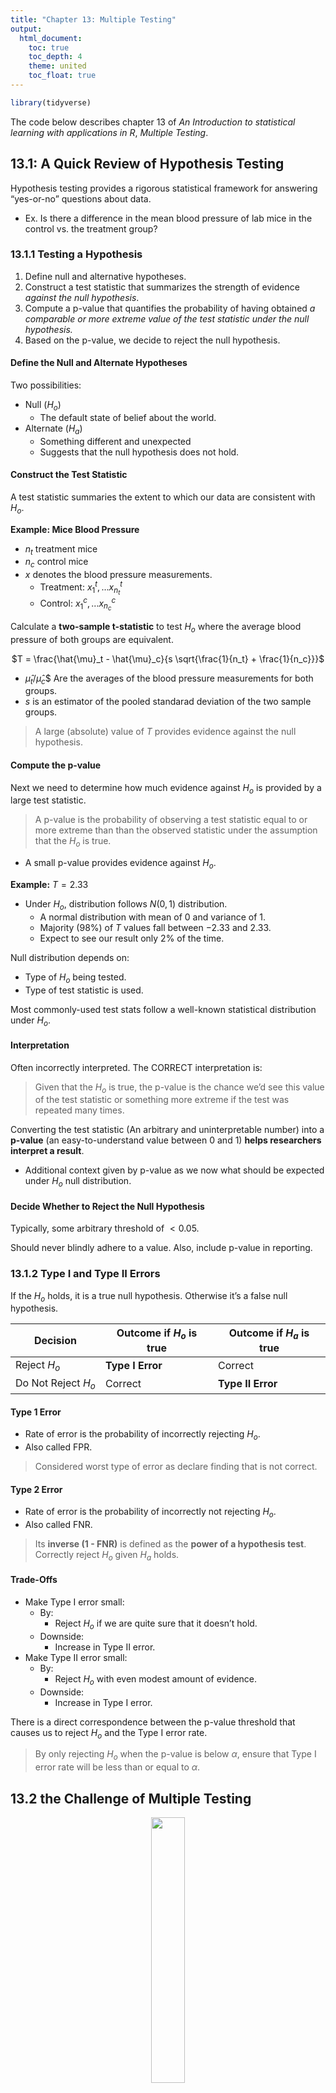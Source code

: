```yaml
---
title: "Chapter 13: Multiple Testing"
output:
  html_document:
    toc: true
    toc_depth: 4
    theme: united
    toc_float: true
---
```


```r
library(tidyverse)
```

The code below describes chapter 13 of *An Introduction to statistical learning with applications in R*, *Multiple Testing*.

## 13.1: A Quick Review of Hypothesis Testing

Hypothesis testing provides a rigorous statistical framework for answering "yes-or-no" questions about data.

-   Ex. Is there a difference in the mean blood pressure of lab mice in the control vs. the treatment group?

### 13.1.1 Testing a Hypothesis

1.  Define null and alternative hypotheses.
2.  Construct a test statistic that summarizes the strength of evidence *against the null hypothesis*.
3.  Compute a p-value that quantifies the probability of having obtained *a comparable or more extreme value of the test statistic under the null hypothesis.*
4.  Based on the p-value, we decide to reject the null hypothesis.

#### Define the Null and Alternate Hypotheses

Two possibilities:

-   Null ($H_o$)
    -   The default state of belief about the world.
-   Alternate ($H_a$)
    -   Something different and unexpected
    -   Suggests that the null hypothesis does not hold.

#### Construct the Test Statistic

A test statistic summaries the extent to which our data are consistent with $H_o$.

**Example: Mice Blood Pressure**

-   $n_t$ treatment mice
-   $n_c$ control mice
-   $x$ denotes the blood pressure measurements.
    -   Treatment: $x_1^t, ... x^t_{n_t}$
    -   Control: $x_1^c, ... x^c_{n_c}$

Calculate a **two-sample t-statistic** to test $H_o$ where the average blood pressure of both groups are equivalent.

<center>$T = \frac{\hat{\mu}_t - \hat{\mu}_c}{s \sqrt{\frac{1}{n_t} + \frac{1}{n_c}}}$</center>

-   $\hat{\mu}_t/\hat{\mu}_c$\$ Are the averages of the blood pressure measurements for both groups.
-   $s$ is an estimator of the pooled standarad deviation of the two sample groups.

> A large (absolute) value of $T$ provides evidence against the null hypothesis.

#### Compute the p-value

Next we need to determine how much evidence against $H_o$ is provided by a large test statistic.

> A p-value is the probability of observing a test statistic equal to or more extreme than than the observed statistic under the assumption that the $H_o$ is true.

-   A small p-value provides evidence against $H_o$.

**Example:** $T = 2.33$

-   Under $H_o$, distribution follows $N(0,1)$ distribution.
    -   A normal distribution with mean of 0 and variance of 1.
    -   Majority (98%) of $T$ values fall between $-2.33$ and $2.33$.
    -   Expect to see our result only 2% of the time.

Null distribution depends on:

-   Type of $H_o$ being tested.
-   Type of test statistic is used.

Most commonly-used test stats follow a well-known statistical distribution under $H_o$.

#### Interpretation

Often incorrectly interpreted. The CORRECT interpretation is:

> Given that the $H_o$ is true, the p-value is the chance we'd see this value of the test statistic or something more extreme if the test was repeated many times.

Converting the test statistic (An arbitrary and uninterpretable number) into a **p-value** (an easy-to-understand value between 0 and 1) **helps researchers interpret a result**.

-   Additional context given by p-value as we now what should be expected under $H_o$ null distribution.

#### Decide Whether to Reject the Null Hypothesis

Typically, some arbitrary threshold of $<0.05$.

Should never blindly adhere to a value. Also, include p-value in reporting.

### 13.1.2 Type I and Type II Errors

If the $H_o$ holds, it is a true null hypothesis. Otherwise it's a false null hypothesis.

| Decision            | Outcome if $H_o$ is true | Outcome if $H_a$ is true |
|---------------------|--------------------------|--------------------------|
| Reject $H_o$        | **Type I Error**         | Correct                  |
| Do Not Reject $H_o$ | Correct                  | **Type II Error**        |

#### Type 1 Error

-   Rate of error is the probability of incorrectly rejecting $H_o$.
-   Also called FPR.

> Considered worst type of error as declare finding that is not correct.

#### Type 2 Error

-   Rate of error is the probability of incorrectly not rejecting $H_o$.
-   Also called FNR.

> Its **inverse (1 - FNR)** is defined as the **power of a hypothesis test**. Correctly reject $H_o$ given $H_a$ holds.

#### Trade-Offs

-   Make Type I error small:
    -   By:
        -   Reject $H_o$ if we are quite sure that it doesn't hold.
    -   Downside:
        -   Increase in Type II error.
-   Make Type II error small:
    -   By:
        -   Reject $H_o$ with even modest amount of evidence.
    -   Downside:
        -   Increase in Type I error.

There is a direct correspondence between the p-value threshold that causes us to reject $H_o$ and the Type I error rate.

> By only rejecting $H_o$ when the p-value is below $\alpha$, ensure that Type I error rate will be less than or equal to $\alpha$.

## 13.2 the Challenge of Multiple Testing

<center>![](https://www.explainxkcd.com/wiki/images/3/3f/significant.png){height="33%"}</center>

How do we reject all null hypotheses for which the corresponding p-value falls below some threshold?

**Example: Flip Fair Coins**

-   $n = 1024$ coins.
-   $x = 10$ flips per coin.
-   What is the change that any single coin comes up *all tails*?
    -   $\frac{1}{2 ^ {10}} = \frac{1}{1,024} \approx 0.001$
    -   Standard hypothesis test for the $H_o$ (**This particular coin is fair.**) gives a p-value below **0.002**.
        -   Report both possibilities: 10 tails or 10 heads.

> When testing a large number of null hypotheses, we are bound to get some very small p-values by chance.

Another example. If FPR or $\alpha = 0.01$:

-   Test $m$ null hypotheses where $m = 10,000$.
-   $NumberNullHypothesesRejected = 0.01 * m = 100$
-   100 $H_o$ rejected by chance!

## 13.3 The Family-Wise Error Rate

### 13.3.1 What is the Family-Wise Error Rate?

Also called FWER.

-   When setting of $m$ null hypotheses.
-   Probability of making at least one Type I error among $m$ $H_o$s.

Possibilities when performing $m$ hypothesis tests.

| Action              | $H_o$ is True | $H_o$ is False | Total |
|---------------------|---------------|----------------|-------|
| Reject $H_o$        | $V$           | $S$            | $R$   |
| Do Not Reject $H_o$ | $U$           | $W$            | $m-R$ |

-   $V$ = Number of Type I Errors
-   $S$ = Number of true positives
-   $U$ = Number of true negatives
-   $W$ = Number of Type II Errors

Family wise error rate is given by:

<center>$FWER = Pr(V >= 1)$</center>

When accounting for level $\alpha$, FPR results in the following FWER.

<center>

$FWER(\alpha) = 1-Pr(V=0)$

-   $Pr(V=0)$ is the probability we do not falsely reject **any** null hypotheses.
-   Also, $Pr(\cap^m_{j=1}\{$do not falsely reject $H_oj$ $\})$

</center>

Each test of the $m$ tests are independent therefore:

-   $FWER(\alpha) = 1 - (1-\alpha)^m$
-   At an $\alpha = 0.05$, the $FWER = 1 - (1-0.05)^{100} = 0.994$
    -   **A 99.4% chance of at least one FP!**

> Only for very small like $\alpha = 0.001$, can we ensure a small FWER for a moderate number of hypothesis tests. More evidence in reject a $H_o$ is required to control FWER than FPR for a single test.

### 13.3.2 Approaches to Control the Family-Wise Error Rate

Using the `Fund` data set, we'll test general-purpose as well as more specialized methods for controlling the FWER.

-   Records the monthy percentage excess returns for 2,000 fund managers.
-   $n=50$ months

| Manager | Mean, $\overline{x}$ | Standard Deviation, $s$ | t-statistic | p-value |
|---------------|---------------|---------------|---------------|---------------|
| One     | 3.0                  | 7.4                     | 2.86        | 0.006   |
| Two     | -0.1                 | 6.9                     | -0.10       | 0.918   |
| Three   | 2.8                  | 7.5                     | 2.62        | 0.012   |
| Four    | 0.5                  | 6.7                     | 0.53        | 0.601   |
| Five    | 0.3                  | 6.8                     | 0.31        | 0.756   |

#### The Bonferroni Method

Event of Type I Error ($A_j$) for $jth$ null hypothesis among $m$ null hypotheses.

-   $j = 1, ..., m$
-   $FWER(\alpha) = Pr($falsely reject **at least** one null hypothesis$)$
    -   $\le \sum_{j=1}^{m} Pr(A_j)$
    -   $Pr(A \cup B) \le Pr(A) + Pr(B)$ (regardless if independent)

With the Bonferroni method:

-   Set the threshold for rejecting each hypothesis test to $\alpha / m$ so that $Pr(A_j) \le \alpha / m$ controlling the FPR at $\alpha$.

> If $\alpha = 0.1$ for $m=100$ null hypotheses, each $H_o$ can only be rejected if its p-value is below $0.001 = 0.1 / 100$

For the example above:

-   $H_o$ = The mean return of a manager is 0.
-   $H_a$ = The mean return of a manager is greater than 0.
-   Without Bonferroni, reject $H_{oj}$ for 1st and 3rd manager incorrectly.
    -   $FWER \ge 0.05$
-   With Bonferroni:
    -   $\alpha/m = 0.05 / 5 = 0.01$
    -   Only reject $H_{o1}$.

##### Downside

Very conservative approach to FWER control. Reject fewer null hypotheses and therefore increase Type II errors.

#### Holm's Step-Down Procedure {#holm}

Alternative to Bonferonni method:

-   a.k.a. Holm-Bonferroni method
-   Less conservative than Bonferroni method.
-   Makes no independence assumptions about the $m$ hypothesis tests.s

>  Reject more $H_o$ which decreases FNR (Type II Errors) and increases power. Preferred over Bonferroni.

##### Algorithm

1. Specify $\alpha$ level to control FWER.

2. Compute p-values for the $m$ null hypotheses.

3. Sort the p-values in ascending order.

4. Define $L$, the index of the threshold p-value.

<center>
$L = min \{ j: p_{(j)} > \frac{\alpha}{m + 1 -j} \}$
</center>

5. Reject all null hypotheses $H_{0j}$ for which $p_j < P_{(L)}$

For the example above:
```r
p_vals <- c(
  "1" = 0.006,
  "2" = 0.918,
  "3" = 0.012,
  "4" = 0.601,
  "5" = 0.756
)
```

```r
# Check if p-value is valid for Holm-Bonferonni procedure for controlling FWER.
# @param `p_val` - (numeric) p-value
# @param `m`     - (numeric) Number of null hypotheses
# @param `j`     - (numeric) p-value position among `m`
# @param `alpha` - (numeric) Level
#
# @return        - (bool) Reject null?
holms_method <- function(p_val, m, j, alpha = 0.05) {
  return(p_val < (alpha / (m + 1 - j)))
}
```

```r
for (i in order(p_vals)) {
  res <- holms_method(p_vals[i], length(p_vals), i, alpha = 0.05)
  switch(
    # R coerces keys to numeric
    # Can't use numbers for switch statements unless positional cases.
    toString(i),
    # Only 1st and 3rd manager are rejected.
    "1" = stopifnot(isTRUE(res)),
    "3" = stopifnot(isTRUE(res)),
    stopifnot(!isTRUE(res))
  )
}
```

Here, Holm's method is more powerful than the Bonferroni method as it rejects $H_{o1}$ and $H_{o3}$.

#### Two Special Case: Tukey's Method and Scheffe's Method
Can be more powerful than Bonferroni and Holm's methods in controlling FWER in certain tasks.

For `Fund` dataset:

- Manager One and Two have the greatest difference in return means.
- $H_o$: The returns of the two managers is equal.
  - Two-sample t-test for $H_o$ yields p-value of 0.0349. Some evidence to reject.
  - Misleading as only compared average returns of M1 and M2 **after looking at returns of all 5 managers.**
    - Performed $m = 5 * (5 - 1) / 2 = 10$ hypothesis tests and selected one with smallest p-value.
    - Could correct with Bonferroni and only reject if below $0.05 / 10 = 0.005$.
      - Not optimal as too stringent. **p-values for the comparisons are related so not independent.**

##### Tukey's method

- When performing $m=G(G-1)/2$ pairwise comparisons of $G$ means, the method controls the FWER at level $\alpha$ while rejecting all $H_o$s where p-value falls below $\alpha_T$ for some $\alpha_T > \alpha / m$.

##### Scheffe's method

From `Fund` data, notice that M1 and M3 have higher mean returns than M2, M4, and M5.

- Testing $H_o$, that the average returns of two groups of managers are equal:
  - $H_o = \frac{1}{2}(\mu_1 + \mu_3) = \frac{1}{3}(\mu_2 + \mu_4 + \mu_5)$
- Can use variant of two-sample t-test. Get p-value of 0.004 but **cannot reject $H_o$**.
  - Similar to above where seeing data means we essentially performed multiple hypothesis testing.

Using Scheffe's method, we can control FPR error at level $\alpha$ by computing a value $\alpha_S$ that can be used to reject $H_o$ if p-value is below $\alpha_s$.

- Can also use the same $\alpha_S$ for other combination of the same number of groupings.
  - ex. (M1 + M4) vs. (M2 + M3 + M5)

### 13.3.3 Trade-Off Between the FWER and Power

As the number of $m$ null hypotheses increases, power decreases at a given FWER.

- Remember, FWER at a given level $\alpha$ means that we are unlikely ($\le\alpha$) to reject **any true** $H_o$s (FPR)
- At large $m$, this limits rejection to very few $H_o$ to guarantee above statement.

## 13.4 The False Discovery Rate

### 13.4.1 Intuition for the False Discovery Rate
Using FWER to prevent FPs is too stringent when $m$ is large.

An alternative might be the ratio of FPs ($V$) to total Ps ($V + S = R$).

- This is the false discovery proportion (FDP).
- Should be low.
- But, ratio cannot be controlled as no way to be certain which hypotheses are true and which are false.
  - Similar to FWER.

Instead, control the **false discovery rate (FDR)**.

<center>
$FDR = E(FDP) = E(V/R)$
</center>

- FDR at level $q = 20\%$
  - Rejects as many $H_o$s as possible.
  - Guarantee that no more than $20\%$ of these are FPs, on average.

#### Applications

> For exploratory, rather than confirmatory purposes.

- Example:
  - Genomic researcher will sequence the genomes of individuals w/ or w/o a medication condition and for each of 20,000 genes, test whether sequence variants in that gene are associated with the medical condition of interest.
  - **Essentially performing $m = 20,000$ hypothesis tests.**
  - Goal is to see whether there is **an association between a gene and a disease** with further plans to investigate any genes for which there is evidence.
  - FWER not appropriate as we don't mind if a few FPs.
  - Need correction as cannot investigate all genes with p-values less than 0.05 (1000 would be considered significant by chance.)
    - With FDR, no more than 20% of genes studied are FPS.

> No standard accepted threshold for FDR control; it's context/data dependent.

### 13.4.2 The Benjamini-Hochberg Procedure
Procedure to reject $H_o$s while controlling $FDR \le q$

- Connect p-values from $m$ null hypotheses to desired FDR value, $q$.

##### Algorithm

1. Specify $q$ level to control FDR.

2. Compute p-values for the $m$ null hypotheses.

3. Sort the p-values in ascending order.

4. Define index $L = max \{ j : p_{(j)} < qj / m\}$.

5. Reject all null hypotheses $H_{oj}$ for which $p_j \le p_{(L)}$

```r
# Check if p-value is valid for Benjamini-Hochberg procedure for controlling FDR
# @param `p_val` - (numeric) p-value
# @param `m`     - (numeric) Number of null hypotheses
# @param `j`     - (numeric) p-value position among `m`
# @param `alpha` - (numeric) Level
#
# @return        - (bool) Reject null?
benjamini_hochberg_procedure <- function(p_val, m, j, alpha = 0.05) {
  return(p_val < (alpha * (j / m)))
}
```

```r
for (i in order(p_vals)) {
  res <- benjamini_hochberg_procedure(
    p_vals[i],
    length(p_vals),
    i,
    alpha = 0.05
  )
  switch(toString(i),
    # Only 1st and 3rd manager are rejected.
    "1" = stopifnot(isTRUE(res)),
    "3" = stopifnot(isTRUE(res)),
    stopifnot(!isTRUE(res))
  )
}
```

#### Summary
As long as $m$ p-values are independent, BH ensures that $FDR \le q$.

> On average, no more than a fraction $q$ fo the rejected $H_o$ are FPs.

  - Doesn't matter how many $H_o$ are true.
  - Doesn't matter what distribution of p-values for $H_o$ that are false.
  - Easy way to determine which of $m$ null hypotheses to reject in order to control FDR at $q$.
  - Data dependent; need to see data first to set threshold.
    - Similar to [Holm](#holm) procedure


## 13.5 A Re-Sampling Approach to p-Values and False Discovery Rates

Typically, we're intersted in a $H_o$ using a test statistic $T$ which has a distribution under $H_o$.

  - Called a theoretical null distribution.
    - ex. normal distribution, t-distribution, $\chi^2$-distribution, etc.
    - For most $H_o$, a null distribution is available.

However, may be unavailable if $H_o$ or test statistic $T$ is unusual.

- May also need to avoid because an assumption is false or sample size is small.
- In this scenario, need framework for performing inference.
  - Takes advantage of fast computers to approximate null distribution of $T$ and obtain a p-value.


### 13.5.1 A Re-Sampling Approach to the p-Value

Want to test whether the mean of a random variable $X$ equals the mean of a random variable $Y$.

Given $n_X$ independent observations from $X$ and $n_Y$ independent observations from $Y$, two-sample t-statistic is:

<center>
$T = \frac{\hat\mu_X - \hat\mu_Y}{s \sqrt{\frac{1}{n_X} + \frac{1}{n_Y}}}$
</center>

> If $n_X$ and $n_Y$ are large, then $T$ appoximately follows N(0,1) distribution.
> If $n_X$ and $n_Y$ are small, w/o strong assumption about distribution of $X$ and $Y$, don't known null distribution of $T$.

Can approximate the null distribution of $T$ using a re-sampling approach or a permutation approach.

> TODO: Skipping for now.

## 13.6 Lab: Multiple Testing

### 13.6.1 Review of Hypothesis Tests
Initialize some data with:

- 100 variables (cols) each with 10 observations (rows).

```r
set.seed(6)
num_vars <- 100
num_observations <- 10

x <- matrix(
  rnorm(num_observations * num_vars),
  nrow = num_observations,
  ncol = num_vars
)
```

Modify the first 50 variables.

- First 50 variables, have mean 0.5 and variance 1.
- The rest have mean 0 and variance 1.

```r
mean_adj <- 0.5
x[, 1:50] <- x[, 1:50] + mean_adj
```

Use `t.test()` to perform one-sample or two-sample t-test.

1. $H_o: \mu_1 = 0$
    - First variable has mean zero.

```r
# First variable (col)
t.test(x[, 1], mu = 0)
```

Fail to reject $H_o$ at level $\alpha = 0.05$.

- $\mu_1 = 0.5$ so $H_o$ is false.
- This is a FN (Type II error) as we fail to reject $H_o$ when it is false.

Test $H_{0j}: \mu_j = 0$ for $j = 1,...100$
```r
mu <- 0.05
p_vals <- rep(0, num_vars)

for (i in 1:num_vars) {
  t_test_res <- t.test(x[, i], mu = 0)
  p_vals[i] <- t_test_res$p.value
}

decision <- rep("Do not reject H0", num_vars)
decision[p_vals <= mu] <- "Reject H0"
```

Construct table to better visualize:
```r
table(
  decision,
  c(rep("H0 is False", 50), rep("H0 is True", 50))
)
```

- FN = 40
    - Simulation has a weak signal as ratio of mean to stdev is small $(0.5 / 1.0) = 0.5$
- FP = 3

### 13.6.2 The Family-Wise Error Rate
```r
m <- 1:500
# Calculated FWER
# * num_htests - m, number of hypothesis tests.
# * alpha
fwe <- function(alpha, num_htests) {
  1 - (1 - alpha)^num_htests
}
```

Calculate FWER for multiple alpha levels:

* Shows that unless $m$ is large or $\alpha$ is small, FWER exceeds 0.05.
* Lowering $\alpha$ increases FNs. Low power.

```r
fwe1 <- fwe(0.05, m)
fwe2 <- fwe(0.01, m)
fwe3 <- fwe(0.001, m)
```

```r
par(mfrow = c(1, 1))
plot(
  m,
  fwe1,
  type = "l",
  log = "x",
  ylim = c(0, 1),
  col = 2,
  ylab = "Family - Wise Error Rate",
  xlab = "Number of Hypotheses"
)
title("Number of Hypotheses on FWER")
lines(m, fwe2, col = 4)
lines(m, fwe3, col = 3)
abline(h = 0.05, lty = 2)
legend(
  "topleft",
  legend = c(0.05, 0.01, 0.001),
  col = c(2, 4, 3),
  pch = rep("*", 3),
  title = "Alphas"
)
```

Using `Fund` dataset, test $H_o$ that $jth$ fund manager's mean return is zero.
```r
# Load dataset
library(ISLR2)
fund_mini <- Fund[, 1:5]
# Run one-sample t-test
t.test(fund_mini[, 1], mu = 0)

# Store values in numeric array.
fund_pvalues <- rep(0, 5)
for (i in 1:5) {
  fund_pvalues[i] <- t.test(fund_mini[, i], mu = 0)$p.value
}
print("P-values before Error Correction Adjustment")
fund_pvalues
```

```r
print_reject_managers <- function(p_values, alpha = 0.05) {
  sprintf(
    "We can reject Manager %d, at alpha of %f",
    which(p_values < alpha),
    alpha
  )
}
```
Adjust for multiple hypothesis testing, using `p.adjust()`.
```r
fund_pvalues_bonf <- p.adjust(fund_pvalues, method = "bonferroni")
fund_pvalues_bonf
# Wrapper on which and sprintf
print_reject_managers(fund_pvalues_bonf)
```
```r
# Under the hood, p.adjust does this. pmin calculates min for multiple arrays.
# The 1 arg is the max value allowed.
pmin(fund_pvalues * 5, 1)
```
> With our new p-values, if value for a given test is $\le \alpha$, we can reject it while maintaining a FWER of no more than $\alpha$.

```r
fund_pvalues_holm <- p.adjust(fund_pvalues, method = "holm")
fund_pvalues_holm
print_reject_managers(fund_pvalues_holm)
```

Manager One does well whereas Manager Two does not. Is there a difference in performance between the two?

- Appears like there is a significant difference between the two.

```r
apply(fund_mini, 2, mean)
```

```r
paired_ttest_manager1_2 <- t.test(
  fund_mini[, 1],
  fund_mini[, 2],
  paired = TRUE
)
paired_ttest_manager1_2
```

But, because we looked at data before running test, performed 10 hypothesis tests. Need to use Tukey's method (`TukeyHSD()`) to adjust for multiple testing.

- Requires output of ANOVA regression model
    - Response: Monthly excess returns achieved by each manager
    - Predictor: Manager which each return corresponds.
- No longer significant difference.

```r
returns <- as.vector(as.matrix(fund_mini))
managers <- rep(
  # managers
  c("1", "2", "3", "4", "5"),
  rep(50, 5)
)
# ANOVA regression model.
a1 <- aov(returns ~ managers)

tukey <- TukeyHSD(x = a1)
tukey
```
```r
plot(tukey)
```

### 13.6.3 The False Discovery Rate
Perform hypothesis tests (one-sample t-test) for all 2,000 fund managers in dataset.

- Too many managers to try and control the FWER so control FDR instead.
```r
num_fund_managers <- length(Fund)
fund_pvalues_fdr <- rep(0, num_fund_managers)
for (i in 1:num_fund_managers) {
  fund_pvalues_fdr[i] <- t.test(Fund[, i], mu = 0)$p.value
}
```


Q-values are output and are the smallest FDR threshold at which we could reject a particular $H_o$.

- ex. $q = 0.1$
    - Reject corresponding $H_o$ at an FDR of 10% or greater. Cannot reject the $H_o$ at an FDR below 10%.

```r
q_values_bh <- p.adjust(fund_pvalues_fdr, method = "BH")
q_values_bh[1:10]
```

```r
q_value <- 0.1
sum(q_values_bh <= q_value)
```

The number of fund managers with q-value below 0.1.

> 146 of fund managers beat the market at an FDR of 10%. Only 15 (10% of 146) are likely to be false discoveries.

```r
sum(fund_pvalues <= (0.1 / 2000))
```

> With Bonferroni's method, no $H_o$ is rejected.

Reimplemented in book.

```r
sorted_pvals <- sort(fund_pvalues)
m <- length(fund_pvalues)
q <- 0.1
check_pvals_idxs <- which(sorted_pvals < q * (1:m) / m)
# Index finding index to reject other p-vals.
if (length(check_pvals_idxs) > 0) {
  rej_pvals_idxs <- 1:max(check_pvals_idxs)
} else {
  rej_pvals_idxs <- numeric(0)
}
```

```r
plot(
  sorted_pvals,
  log = "xy",
  ylim = c(4e-6, 1),
  ylab = "P-Value",
  xlab = "Index",
  main = ""
)
points(rej_pvals_idxs, sorted_pvals[rej_pvals_idxs], col = 4)
abline(a = 0, b = (q / m), col = 2, untf = TRUE)
abline(h = 0.1 / 2000, col = 3)
```

## 13.7 Exercises
1. Suppose we test m null hypotheses, all of which are true. We control the Type I error for each null hypothesis at level α. For each subproblem, justify your answer.
    a. In total, how many Type I errors do we expect to make?
        - $m * \alpha$
        - ex. 20 $H_o$ at level $\alpha = 0.05$ yields 1 $H_o$ falsely rejected.
    b. Suppose that the $m$ tests that we perform are independent. What is the family-wise error rate associated with these $m$ tests?
        - $1 - (1 - \alpha) ^ m$
    c. Suppose that $m = 2$, and that the p-values for the two tests are positively correlated, so that if one is small then the other will tend to be small as well, and if one is ... How does the FWER associated with these $m=2$ tests qualitatively compare tho the answer in (b) with $m=2$.
        - No longer independent.
        - Greater FWER.
    d. Suppose again that m = 2, but that now the p-values for the two tests are negatively correlated, so that if one is large then the other will tend to be small. How does the family-wise error rate associated with these m = 2 tests qualitatively compare to the answer in (b) with m = 2?
        - Roughly equal FWER. May result in more FNs but not more FPs.

2. Suppose that we test $m$ hypotheses, and control the Type I error for each hypothesis at level $\alpha$. Assume that all $m$ p-values are independent, and that all null hypotheses are true.
    a. Let the random variable $A_j$ equal 1 if the jth null hypothesis is rejected, and 0 otherwise. What is the distribution of $A_j$?
        - Bernoulli distribution
    b. What is the distribution of $\sum^m_{j=1} A_j$?
        - Binomial distribution.
    c. What is the standard deviation of the number of Type I errors that we will make?
        - $\sqrt{mp(1-p)}$ where p is probability of Type I error.

3. Suppose that we test $m$ null hypotheses, and control the Type I error fo the jth null hypothesis at level $\alpha_j$, for $j=1, ..., m$. Argue that the FWER is no greater than $\sum^m_{j=1} \alpha_j$
    - From Section 13.3.2 on bonferroni correction.
    - FWER is probability of at least one FP for jth null hypothesis.
    - $FWER(\alpha) = Pr(A_j) \le \alpha \le \sum^m_{j=1} \alpha_j$
4. Suppose we test $m=10$ hypotheses, and obtain the p-values shown in Table 13.4.

```r
p_vals <- c(
  0.0011, 0.031, 0.017, 0.32, 0.11,
  0.90, 0.07, 0.006, 0.004, 0.0009
)
m <- length(p_vals)
names(p_vals) <- paste0("H_", seq(10))
p_vals
```

  a. Suppose that we wish to control the Type I error for each null hypothesis at level $α=0.05$. Which null hypotheses will we reject?

```r
alpha <- 0.05
names(which(p_vals < alpha))
```

  b. Now suppose that we wish to control the FWER at level $\alpha = 0.05$. Which null hypotheses will we reject?

```r
names(which(p.adjust(p_vals, method = "bonferroni") < alpha))
```

  c. Now suppose that we wish to control the FDR at level $q=0.05$. Which null hypotheses will we reject?

```r
q_value <- 0.05
# Allow 5% of possible rejected nulls to be false.
names(which(p.adjust(p_vals, method = "BH") < q_value))
```

  d. See (c). Now with $q=0.02$.

```r
q_value <- 0.02
# Allow 2% of possible rejected nulls to be false. More stringent
names(which(p.adjust(p_vals, method = "BH") < q_value))
```

  e. Of the null hypotheses rejected at FDR level $q=0.2$, approximately how many are false positives?
    - 20% percent. It's the definition of the q-value.

5.
6.
7.
